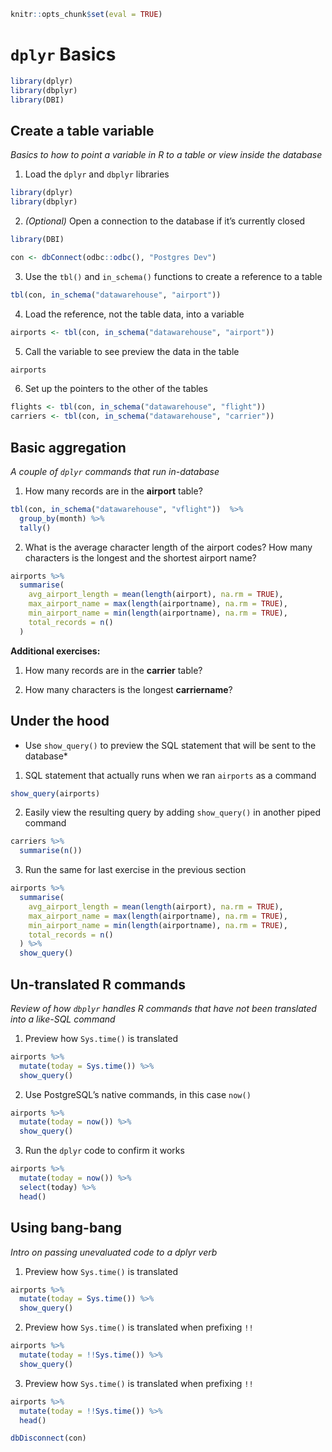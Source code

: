 
```r
knitr::opts_chunk$set(eval = TRUE)
```


# `dplyr` Basics

```r

library(dplyr)
library(dbplyr)
library(DBI)
```

## Create a table variable

*Basics to how to point a variable in R to a table or view inside the database*


1. Load the `dplyr` and `dbplyr` libraries
```r
library(dplyr)
library(dbplyr)
```

2. *(Optional)* Open a connection to the database if it's currently closed
```r
library(DBI)

con <- dbConnect(odbc::odbc(), "Postgres Dev")
```


3. Use the `tbl()` and `in_schema()` functions to create a reference to a table
```r
tbl(con, in_schema("datawarehouse", "airport"))
```

4. Load the reference, not the table data, into a variable
```r
airports <- tbl(con, in_schema("datawarehouse", "airport"))
```


5. Call the variable to see preview the data in the table
```r
airports
```

6. Set up the pointers to the other of the tables
```r
flights <- tbl(con, in_schema("datawarehouse", "flight"))
carriers <- tbl(con, in_schema("datawarehouse", "carrier"))
```

## Basic aggregation
*A couple of `dplyr` commands that run in-database*

1. How many records are in the **airport** table?
```r
tbl(con, in_schema("datawarehouse", "vflight"))  %>%
  group_by(month) %>%
  tally()
```

2. What is the average character length of the airport codes? How many characters is the longest and the shortest airport name?
```r
airports %>%
  summarise(
    avg_airport_length = mean(length(airport), na.rm = TRUE),
    max_airport_name = max(length(airportname), na.rm = TRUE),
    min_airport_name = min(length(airportname), na.rm = TRUE),
    total_records = n()
  )
```

**Additional exercises:**

1. How many records are in the **carrier** table?

2. How many characters is the longest **carriername**?

## Under the hood 
* Use `show_query()` to preview the SQL statement that will be sent to the database*

1. SQL statement that actually runs when we ran `airports` as a command
```r
show_query(airports)
```

2. Easily view the resulting query by adding `show_query()` in another piped command
```r
carriers %>%
  summarise(n())
```

3. Run the same for last exercise in the previous section
```r
airports %>%
  summarise(
    avg_airport_length = mean(length(airport), na.rm = TRUE),
    max_airport_name = max(length(airportname), na.rm = TRUE),
    min_airport_name = min(length(airportname), na.rm = TRUE),
    total_records = n()
  ) %>%
  show_query()
```

## Un-translated R commands
*Review of how `dbplyr` handles R commands that have not been translated into a like-SQL command*

1. Preview how `Sys.time()` is translated
```r
airports %>%
  mutate(today = Sys.time()) %>%
  show_query()
```

2. Use PostgreSQL's native commands, in this case `now()`
```r
airports %>%
  mutate(today = now()) %>%
  show_query()
```

3. Run the `dplyr` code to confirm it works
```r
airports %>%
  mutate(today = now()) %>%
  select(today) %>%
  head()
```

## Using bang-bang
*Intro on passing unevaluated code to a dplyr verb*

1. Preview how `Sys.time()` is translated
```r
airports %>%
  mutate(today = Sys.time()) %>%
  show_query()
```

2. Preview how `Sys.time()` is translated when prefixing `!!`
```r
airports %>%
  mutate(today = !!Sys.time()) %>%
  show_query()
```

3. Preview how `Sys.time()` is translated when prefixing `!!`
```r
airports %>%
  mutate(today = !!Sys.time()) %>%
  head()
```


```r
dbDisconnect(con)
```
